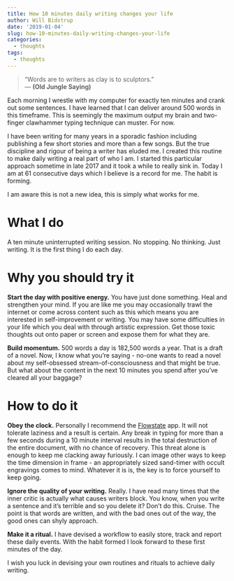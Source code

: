 ```yaml
---
title: How 10 minutes daily writing changes your life
author: Will Bidstrup
date: '2019-01-04'
slug: how-10-minutes-daily-writing-changes-your-life
categories:
  - thoughts
tags:
  - thoughts
---
```


>“Words are to writers as clay is to sculptors.”  
> ― **(Old Jungle Saying)**  


Each morning I wrestle with my computer for exactly ten minutes and crank out some sentences. I have learned that I can deliver around 500 words in this timeframe. This is seemingly the maximum output my brain and two-finger clawhammer typing technique can muster. For now.  

I have been writing for many years in a sporadic fashion including publishing a few short stories and more than a few songs. But the true discipline and rigour of being a writer has eluded me. I created this routine to make daily writing a real part of who I am.  I started this particular approach sometime in late 2017 and it took a while to really sink in. Today I am at 61 consecutive days which I believe is a record for me. The habit is forming.  

I am aware this is not a new idea, this is simply what works for me.  


# What I do

A ten minute uninterrupted writing session. No stopping. No thinking. Just writing. It is the first thing I do each day.  

# Why you should try it

**Start the day with positive energy.** You have just done something. 
Heal and strengthen your mind. If you are like me you may occasionally trawl the internet or come across content such as this which means you are interested in self-improvement or writing. You may have some difficulties in your life which you deal with through artistic expression. Get those toxic thoughts out onto paper or screen and expose them for what they are.  

**Build momentum.** 500 words a day is 182,500 words a year. That is a draft of a novel. Now, I know what you’re saying - no-one wants to read a novel about my self-obsessed stream-of-consciousness and that might be true. But what about the content in the next 10 minutes you spend after you’ve cleared all your baggage? 

# How to do it

**Obey the clock.** Personally I recommend the [Flowstate](http://hailoverman.com/flowstate) app. It will not tolerate laziness and a result is certain. Any break in typing for more than a few seconds during a 10 minute interval results in the total destruction of the entire document, with no chance of recovery. This threat alone is enough to keep me clacking away furiously. I can image other ways to keep the time dimension in frame - an appropriately sized sand-timer with occult engravings comes to mind. Whatever it is is, the key is to force yourself to keep going.  

**Ignore the quality of your writing.** Really. I have read many times that the inner critic is actually what causes writers block. You know, when you write a sentence and it’s terrible and so you delete it? Don’t do this. Cruise. The point is that words are written, and with the bad ones out of the way, the good ones can shyly approach.  

**Make it a ritual.** I have devised a workflow to easily store, track and report these daily events. With the habit formed I look forward to these first minutes of the day.    

I wish you luck in devising your own routines and rituals to achieve daily writing.    